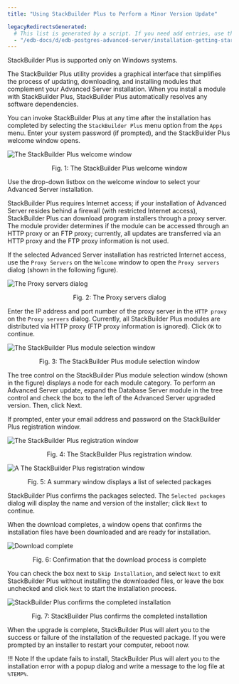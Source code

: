```yaml
---
title: "Using StackBuilder Plus to Perform a Minor Version Update"

legacyRedirectsGenerated:
  # This list is generated by a script. If you need add entries, use the `legacyRedirects` key.
  - "/edb-docs/d/edb-postgres-advanced-server/installation-getting-started/upgrade-guide/11/EDB_Postgres_Advanced_Server_Upgrade_Guide.1.17.html"
---
```


StackBuilder Plus is supported only on Windows systems.

The StackBuilder Plus utility provides a graphical interface that simplifies the process of updating, downloading, and installing modules that complement your Advanced Server installation. When you install a module with StackBuilder Plus, StackBuilder Plus automatically resolves any software dependencies.

You can invoke StackBuilder Plus at any time after the installation has completed by selecting the `StackBuilder Plus` menu option from the `Apps` menu. Enter your system password (if prompted), and the StackBuilder Plus welcome window opens.

![The StackBuilder Plus welcome window](images/the_stackBuilder_plus_welcome.png)

<div style="text-align: center"> Fig. 1: The StackBuilder Plus welcome window </div>


Use the drop-down listbox on the welcome window to select your Advanced Server installation.

StackBuilder Plus requires Internet access; if your installation of Advanced Server resides behind a firewall (with restricted Internet access), StackBuilder Plus can download program installers through a proxy server. The module provider determines if the module can be accessed through an HTTP proxy or an FTP proxy; currently, all updates are transferred via an HTTP proxy and the FTP proxy information is not used.

If the selected Advanced Server installation has restricted Internet access, use the `Proxy Servers` on the `Welcome` window to open the `Proxy servers` dialog (shown in the following figure).

![The Proxy servers dialog](images/the_proxy_servers_dialog.png)

<div style="text-align: center"> Fig. 2: The Proxy servers dialog </div>


Enter the IP address and port number of the proxy server in the `HTTP proxy` on the `Proxy servers` dialog. Currently, all StackBuilder Plus modules are distributed via HTTP proxy (FTP proxy information is ignored). Click `OK` to continue.

![The StackBuilder Plus module selection window](images/the_stackBuilder_plus_module_selection_window.png)

<div style="text-align: center"> Fig. 3: The StackBuilder Plus module selection window </div>


The tree control on the StackBuilder Plus module selection window (shown in the figure) displays a node for each module category. To perform an Advanced Server update, expand the Database Server module in the tree control and check the box to the left of the Advanced Server upgraded version.  Then, click Next.

If prompted, enter your email address and password on the StackBuilder Plus registration window.

![The StackBuilder Plus registration window](images/the_stackBuilder_plus_registration_window.png)

<div style="text-align: center"> Fig. 4: The StackBuilder Plus registration window. </div>


![A The StackBuilder Plus registration window](images/summary_window_selected_packages.png)

<div style="text-align: center"> Fig. 5: A summary window displays a list of selected packages </div>


StackBuilder Plus confirms the packages selected. The `Selected packages` dialog will display the name and version of the installer; click `Next` to continue.

When the download completes, a window opens that confirms the installation files have been downloaded and are ready for installation.

![Download complete](images/download_complete.png)

<div style="text-align: center"> Fig. 6: Confirmation that the download process is complete </div>

You can check the box next to `Skip Installation`, and select `Next` to exit StackBuilder Plus without installing the downloaded files, or leave the box unchecked and click `Next` to start the installation process.

![StackBuilder Plus confirms the completed installation](images/stackBuilder_plus_confirms_the_completed_installation.png)

<div style="text-align: center"> Fig. 7: StackBuilder Plus confirms the completed installation </div>


When the upgrade is complete, StackBuilder Plus will alert you to the success or failure of the installation of the requested package. If you were prompted by an installer to restart your computer, reboot now.

!!! Note
    If the update fails to install, StackBuilder Plus will alert you to the installation error with a popup dialog and write a message to the log file at `%TEMP%`.
